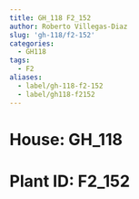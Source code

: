 ```yaml
---
title: GH_118 F2_152
author: Roberto Villegas-Diaz
slug: 'gh-118/f2-152'
categories:
  - GH118
tags:
  - F2
aliases:
  - label/gh-118-f2-152
  - label/gh118-f2152
---
```


# **House**: GH_118
# **Plant ID**: F2_152

